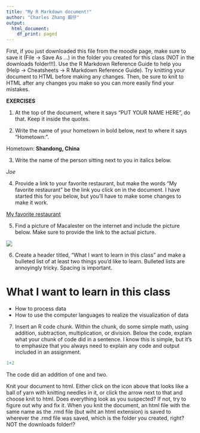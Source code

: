 ```yaml
---
title: "My R Markdown document!"
author: "Charles Zhang 靓仔"
output:
  html_document:
    df_print: paged
---
```


First, if you just downloaded this file from the moodle page, make sure to save it (File -> Save As ...) in the folder you created for this class (NOT in the downloads folder!!!). Use the R Markdown Reference Guide to help you (Help -> Cheatsheets -> R Markdown Reference Guide). Try knitting your document to HTML before making any changes. Then, be sure to knit to HTML after any changes you make so you can more easily find your mistakes.


**EXERCISES**

(@) At the top of the document, where it says "PUT YOUR NAME HERE", do that. Keep it inside the quotes.

(@) Write the name of your hometown in bold below, next to where it says "Hometown:".

Hometown: **Shandong, China**

(@) Write the name of the person sitting next to you in italics below.

*Joe*

(@) Provide a link to your favorite restaurant, but make the words "My favorite restaurant" be the link you click on in the document. I have started this for you below, but you'll have to make some changes to make it work.

[My favorite restaurant](https://www.pizzahut.com/?ds_rl=1149043&gclid=EAIaIQobChMIgrX_6Ja65AIVCdbACh28HwosEAAYASAAEgIqfPD_BwE&gclsrc=aw.ds)


(@) Find a picture of Macalester on the internet and include the picture below. Make sure to provide the link to the actual picture.

![](https://blog.collegevine.com/wp-content/uploads/2019/04/nativelandscape__1513118659132__w1500-2-1024x576.jpg)

(@) Create a header titled, "What I want to learn in this class" and make a bulleted list of at least two things you'd like to learn. Bulleted lists are annoyingly tricky. Spacing is important.

# What I want to learn in this class
* How to process data
* How to use the computer languages to realize the visualization of data

(@) Insert an R code chunk. Within the chunk, do some simple math, using addition, subtraction, multiplication, or division. Below the code, explain what your chunk of code did in a sentence. I know this is simple, but it's to emphasize that you always need to explain any code and output included in an assignment.

```R
1+2
```
The code did an addition of one and two.

Knit your document to html. Either click on the icon above that looks like a ball of yarn with knitting needles in it, or click the arrow next to that and choose knit to html. Does everything look as you suspected? If not, try to figure out why and fix it. When you knit the document, an html file with the same name as the .rmd file (but wiht an html extension) is saved to wherever the .rmd file was saved, which is the folder you created, right? NOT the downloads folder!?



